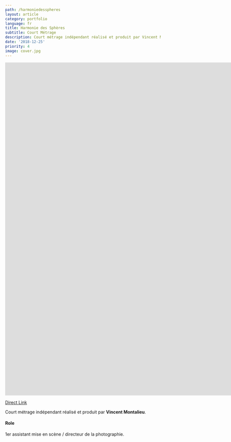 ```yaml
---
path: /harmoniedesspheres
layout: article
category: portfolio
language: fr
title: Harmonie des Sphères
subtitle: Court Métrage
description: Court métrage indépendant réalisé et produit par Vincent Montalieu
date: '2018-12-25'
priority: 4
image: cover.jpg
---
```


<iframe
  width="1920"
  height="1080"
  src="https://www.youtube.com/embed/W2fsqEoim-o?rel=0"
  frameborder="0"
  allowfullscreen
></iframe>

[Direct Link](https://www.youtube.com/watch?v=W2fsqEoim-o)

Court métrage indépendant réalisé et produit par **Vincent Montalieu**.

#### Role

1er assistant mise en scène / directeur de la photographie.
